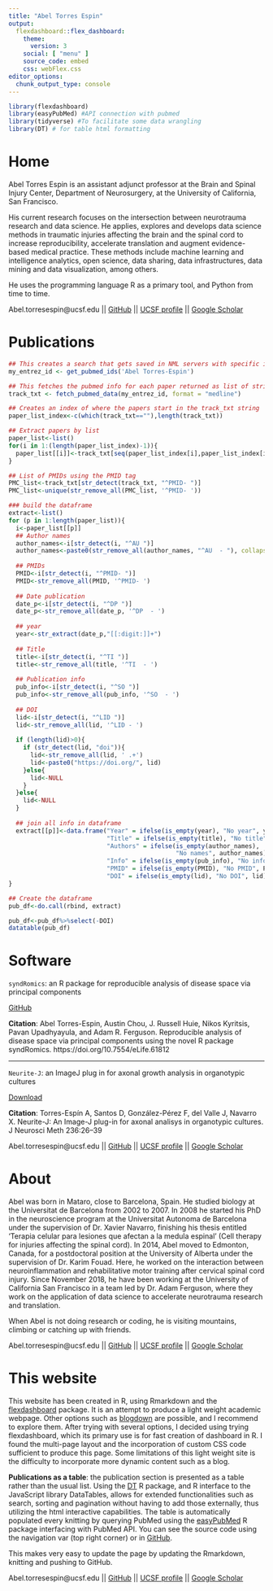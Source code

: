 ---
title: "Abel Torres Espin"
output: 
  flexdashboard::flex_dashboard:
    theme: 
      version: 3
    social: [ "menu" ]
    source_code: embed
    css: webFlex.css
editor_options: 
  chunk_output_type: console
---

```{r setup, include=FALSE}
library(flexdashboard)
library(easyPubMed) #API connection with pubmed
library(tidyverse) #To facilitate some data wrangling
library(DT) # for table html formatting
```

Home
=====================================

:::{.intro .justify}

Abel Torres Espin is an assistant adjunct professor at the Brain and Spinal Injury Center, Department of Neurosurgery, at the University of California, San Francisco. 

His current research focuses on the intersection between neurotrauma research and data science. He applies, explores and develops data science methods in traumatic injuries affecting the brain and the spinal cord to increase reproducibility, accelerate translation and augment evidence-based medical practice. These methods include machine learning and intelligence analytics, open science, data sharing, data infrastructures, data mining and data visualization, among others.

He uses the programming language R as a primary tool, and Python from time to time.
:::

:::{.footnote .justify}
Abel.torresespin@ucsf.edu || [GitHub](https://github.com/ATEspin) || [UCSF profile](https://profiles.ucsf.edu/abel.torresespin) || [Google Scholar](https://scholar.google.com/citations?user=c7vjfOUAAAAJ&hl=en)
:::

Publications
=====================================

```{r}
## This creates a search that gets saved in NML servers with specific ids, that makes the query reusable without the need to search again.
my_entrez_id <- get_pubmed_ids('Abel Torres-Espin')

## This fetches the pubmed info for each paper returned as list of string character vector
track_txt <- fetch_pubmed_data(my_entrez_id, format = "medline")

## Creates an index of where the papers start in the track_txt string
paper_list_index<-c(which(track_txt==""),length(track_txt))

## Extract papers by list
paper_list<-list()
for(i in 1:(length(paper_list_index)-1)){
  paper_list[[i]]<-track_txt[seq(paper_list_index[i],paper_list_index[i+1]-1)]
}

## List of PMIDs using the PMID tag
PMC_list<-track_txt[str_detect(track_txt, "^PMID- ")]
PMC_list<-unique(str_remove_all(PMC_list, '^PMID- '))

### build the dataframe
extract<-list()
for (p in 1:length(paper_list)){
  i<-paper_list[[p]]
  ## Author names
  author_names<-i[str_detect(i, "^AU ")]
  author_names<-paste0(str_remove_all(author_names, "^AU  - "), collapse="; ")
  
  ## PMIDs
  PMID<-i[str_detect(i, "^PMID- ")]
  PMID<-str_remove_all(PMID, '^PMID- ')
  
  ## Date publication
  date_p<-i[str_detect(i, "^DP ")]
  date_p<-str_remove_all(date_p, '^DP  - ')
  
  ## year
  year<-str_extract(date_p,"[[:digit:]]+")
  
  ## Title
  title<-i[str_detect(i, "^TI ")]
  title<-str_remove_all(title, '^TI  - ')
  
  ## Publication info
  pub_info<-i[str_detect(i, "^SO ")]
  pub_info<-str_remove_all(pub_info, '^SO  - ')
  
  ## DOI
  lid<-i[str_detect(i, "^LID ")]
  lid<-str_remove_all(lid, '^LID - ')
  
  if (length(lid)>0){
    if (str_detect(lid, "doi")){
      lid<-str_remove_all(lid, ' .+')
      lid<-paste0("https://doi.org/", lid)
    }else{
      lid<-NULL
    }
  }else{
    lid<-NULL
  }
  
  ## join all info in dataframe
  extract[[p]]<-data.frame("Year" = ifelse(is_empty(year), "No year", year),
                           "Title" = ifelse(is_empty(title), "No title", title), 
                           "Authors" = ifelse(is_empty(author_names), 
                                              "No names", author_names), 
                           "Info" = ifelse(is_empty(pub_info), "No info", pub_info), 
                           "PMID" = ifelse(is_empty(PMID), "No PMID", PMID),
                           "DOI" = ifelse(is_empty(lid), "No DOI", lid))
}

## Create the dataframe
pub_df<-do.call(rbind, extract)
```

```{r}
pub_df<-pub_df%>%select(-DOI)
datatable(pub_df)
```

Software
=====================================

:::{.mainText .justify}
`syndRomics`: an R package for reproducible analysis of disease space via principal components

<!-- The package implements functions for helping in the process of disease patterns analysis by means of principal components. These include component visualization, interpretation and stability analysis. The goal of the analysis is to understand complex disease states or patterns as common factors (syndromes) that can be quantified from measured variables through the use of computational and analytic approaches (Ferguson et al., 2011, Torres-Espin et al., 2020). In particular, principal component analysis (PCA) and related multivariate statistics has been used as primary toolkit for extracting disease patterns. For details on the analysis -->

[GitHub](https://github.com/ucsf-ferguson-lab/syndRomics)

**Citation**: Abel Torres-Espin, Austin Chou, J. Russell Huie, Nikos Kyritsis, Pavan Upadhyayula, and Adam R. Ferguson. Reproducible analysis of disease space via principal components using the novel R package syndRomics. https://doi.org/10.7554/eLife.61812
:::
***
:::{.mainText .justify}
`Neurite-J`: an ImageJ plug in for axonal growth analysis in organotypic cultures

<!-- Neurite-J is an ImageJ plug-in that works as an adaption of the Sholl method providing a semi-automatic tool for neurite outgrowth quantification in organotypic cultures. Neurite-J gives a good description of neurite growth providing counts of neurite number and neurite area at different distances from the organotypic explant. Neurite-J was developed in the Neuroplasticity and Repair Group of the University Autonomous of Barcenlona (UAB) by Dr. Abel Torres Espin. -->

[Download](https://imagejdocu.tudor.lu/plugin/analysis/neurite-j/start)

**Citation**: Torres-Espín A, Santos D, González-Pérez F, del Valle J, Navarro X. Neurite-J: An Image-J plug-in for axonal analisys in organotypic cultures. J Neurosci Meth 236:26–39
:::

:::{.footnote .justify}
Abel.torresespin@ucsf.edu || [GitHub](https://github.com/ATEspin) || [UCSF profile](https://profiles.ucsf.edu/abel.torresespin) || [Google Scholar](https://scholar.google.com/citations?user=c7vjfOUAAAAJ&hl=en)
:::

About
=====================================

:::{.mainText .justify}

Abel was born in Mataro, close to Barcelona, Spain. He studied biology at the Universitat de Barcelona from 2002 to 2007. In 2008 he started his PhD in the neuroscience program at the Universitat Autonoma de Barcelona under the supervision of Dr. Xavier Navarro, finishing his thesis entitled ‘Terapia celular para lesiones que afectan a la medula espinal’ (Cell therapy for injuries affecting the spinal cord). In 2014, Abel moved to Edmonton, Canada, for a postdoctoral position at the University of Alberta under the supervision of Dr. Karim Fouad. Here, he worked on the interaction between neuroinflammation and rehabilitative motor training after cervical spinal cord injury. Since November 2018, he have been working at the University of California San Francisco in a team led by Dr. Adam Ferguson, where they work on the application of data science to accelerate neurotrauma research and translation.

When Abel is not doing research or coding, he is visiting mountains, climbing or catching up with friends.

:::

:::{.footnote .justify}
Abel.torresespin@ucsf.edu || [GitHub](https://github.com/ATEspin) || [UCSF profile](https://profiles.ucsf.edu/abel.torresespin) || [Google Scholar](https://scholar.google.com/citations?user=c7vjfOUAAAAJ&hl=en)
:::

This website
=====================================

:::{.mainText .justify}

This website has been created in R, using Rmarkdown and the [flexdashboard](https://pkgs.rstudio.com/flexdashboard/) package. It is an attempt to produce a light weight academic webpage. Other options such as [blogdown](https://bookdown.org/yihui/blogdown/) are possible, and I recommend to explore them. After trying with several options, I decided using trying flexdashboard, which its primary use is for fast creation of dashboard in R. I found the multi-page layout and the incorporation of custom CSS code sufficient to produce this page. Some limitations of this light weight site is the difficulty to incorporate more dynamic content such as a blog.

**Publications as a table**: the publication section is presented as a table rather than the usual list. Using the [DT](https://rstudio.github.io/DT/) R package, and R interface to the JavaScript library DataTables, allows for extended functionalities such as search, sorting and pagination without having to add those externally, thus utilizing the html interactive capabilities. The table is automatically populated every knitting by querying PubMed using the [easyPubMed](https://cran.r-project.org/web/packages/easyPubMed/index.html) R package interfacing with PubMed API. You can see the source code using the navigation var (top right corner) or in [GitHub](https://github.com/ATEspin/ATEspin.github.io).

This makes very easy to update the page by updating the Rmarkdown, knitting and pushing to GitHub.

:::

:::{.footnote .justify}
Abel.torresespin@ucsf.edu || [GitHub](https://github.com/ATEspin) || [UCSF profile](https://profiles.ucsf.edu/abel.torresespin) || [Google Scholar](https://scholar.google.com/citations?user=c7vjfOUAAAAJ&hl=en)
:::